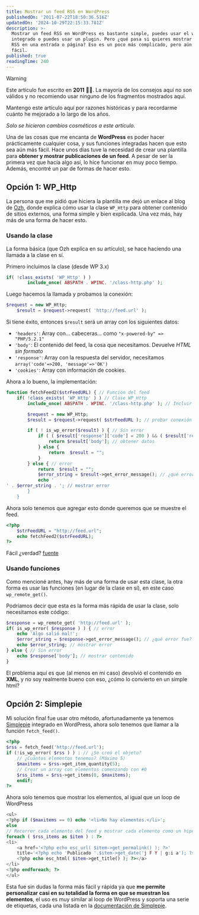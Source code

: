 ```yaml
---
title: Mostrar un feed RSS en WordPress
publishedOn: '2011-07-22T18:50:36.516Z'
updatedOn: '2024-10-29T22:15:33.781Z'
description: >-
  Mostrar un feed RSS en WordPress es bastante simple, puedes usar el widget RSS
  integrado o puedes usar un plugin. Pero ¿qué pasa si quieres mostrar un feed
  RSS en una entrada o página? Eso es un poco más complicado, pero aún bastante
  fácil.
published: true
readingTime: 240
---
```


> [!WARNING]
> Este artículo fue escrito en **2011** 👴🏼. La mayoría de los consejos aquí no son válidos y
> no recomiendo usar ninguno de los fragmentos mostrados aquí.
>
> Mantengo este artículo aquí por razones históricas y para recordarme cuánto he mejorado
> a lo largo de los años.
>
> _Solo se hicieron cambios cosméticos a este artículo._

Una de las cosas que me encanta de **WordPress** es poder hacer prácticamente cualquier cosa,
y sus funciones integradas hacen que esto sea aún más fácil. Hace unos días tuve la necesidad de crear
una plantilla para **obtener y mostrar publicaciones de un feed**. A pesar de ser la primera vez que
hacía algo así, lo hice funcionar en muy poco tiempo. Además, encontré un par de formas de hacer esto.

## Opción 1: WP_Http

La persona que me pidió que hiciera la plantilla me dejó un enlace al blog de [Ozh](http://planetozh.com/blog/2009/08/how-to-make-http-requests-with-wordpress/),
donde explica cómo usar la clase `WP_Http` para obtener contenido de sitios externos,
una forma simple y bien explicada. Una vez más, hay más de una forma de hacer esto.

### Usando la clase

La forma básica (que Ozh explica en su artículo), se hace haciendo una llamada a la clase en sí.

Primero incluimos la clase (desde WP 3.x)

```php
if( !class_exists( 'WP_Http' ) )
        include_once( ABSPATH . WPINC. '/class-http.php' );
```

Luego hacemos la llamada y probamos la conexión:

```php
$request = new WP_Http;
    $result = $request->request( 'http://feed.url' );
```

Si tiene éxito, entonces `$result` será un array con los siguientes datos:

- `'headers'`: Array con… cabeceras… como `"x-powered-by" => "PHP/5.2.1"`
- `'body'`: El contenido del feed, la cosa que necesitamos. Devuelve _HTML sin formato_
- `'response'`: Array con la respuesta del servidor, necesitamos `array('code'=>200, 'message'=>'OK')`
- `'cookies'`: Array con información de cookies.

Ahora a lo bueno, la implementación:

```php
function fetchFeed2($strFeedURL) { // Función del feed
    if( !class_exists( 'WP_Http' ) ) // Clase WP_Http
        include_once( ABSPATH . WPINC. '/class-http.php' ); // Incluir clase

        $request = new WP_Http;
        $result = $request->request( $strFeedURL ); // probar conexión

        if ( ! is_wp_error($result) ) { // Sin error
            if ( ( $result['response']['code'] = 200 ) && ( $result['response']['message'] = "OK" ) ) {
                return $result['body']; // obtener datos
            } else {
                return  $result = "";
            }
        } else { // error
            return  $result = "";
            $error_string = $result->get_error_message(); // ¿qué error fue?
            echo '
' . $error_string . '; // mostrar error
        }
    }
```

Ahora solo tenemos que agregar esto donde queremos que se muestre el feed.

```php
<?php
    $strFeedURL = "http://feed.url";
    echo fetchFeed2($strFeedURL);
?>
```

Fácil ¿verdad? [fuente](http://planetozh.com/blog/2009/08/how-to-make-http-requests-with-wordpress/)

### Usando funciones

Como mencioné antes, hay más de una forma de usar esta clase, la otra forma
es usar las funciones (en lugar de la clase en sí), en este caso `wp_remote_get()`.

Podríamos decir que esta es la forma más rápida de usar la clase, solo necesitamos este código:

```php
$response = wp_remote_get( 'http://feed.url' );
if( is_wp_error( $response ) ) { // error
    echo 'Algo salió mal!';
    $error_string = $response->get_error_message(); // ¿qué error fue?
    echo $error_string; // mostrar error
} else { // Sin error
    echo $response['body']; // mostrar contenido
}
```

El problema aquí es que (al menos en mi caso) devolvió el contenido en **XML**,
y no soy realmente bueno con eso, ¿cómo lo convierto en un simple html?

## Opción 2: Simplepie

Mi solución final fue usar otro método, afortunadamente ya tenemos [Simplepie](http://simplepie.org/) integrado en WordPress,
ahora solo tenemos que llamar a la función `fetch_feed()`.

```php
<?php
$rss = fetch_feed('http://feed.url');
if (!is_wp_error( $rss ) ) : // ¿Se creó el objeto?
    // ¿Cuántos elementos tenemos? (Máximo 5)
    $maxitems = $rss->get_item_quantity(5);
    // Crear un array con elementos comenzando con #0
    $rss_items = $rss->get_items(0, $maxitems);
    endif;
?>
```

Ahora solo tenemos que mostrar los elementos, al igual que un loop de WordPress

```php
<ul>
<?php if ($maxitems == 0) echo '<li>No hay elementos.</li>';
else
// Recorrer cada elemento del feed y mostrar cada elemento como un hipervínculo.
foreach ( $rss_items as $item ) : ?>
<li>
    <a href='<?php echo esc_url( $item->get_permalink() ); ?>'
    title='<?php echo 'Publicado '.$item->get_date('j F Y | g:i a'); ?>'>
    <?php echo esc_html( $item->get_title() ); ?></a>
</li>
<?php endforeach; ?>
</ul>
```

Esta fue sin dudas la forma más fácil y rápida ya que **me permite personalizar
casi en su totalidad la forma en que se muestran los elementos**, el uso es muy
similar al loop de WordPress y soporta una serie de etiquetas,
cada una listada en la [documentación de Simplepie](http://simplepie.org/wiki/reference/simplepie_item/start).
